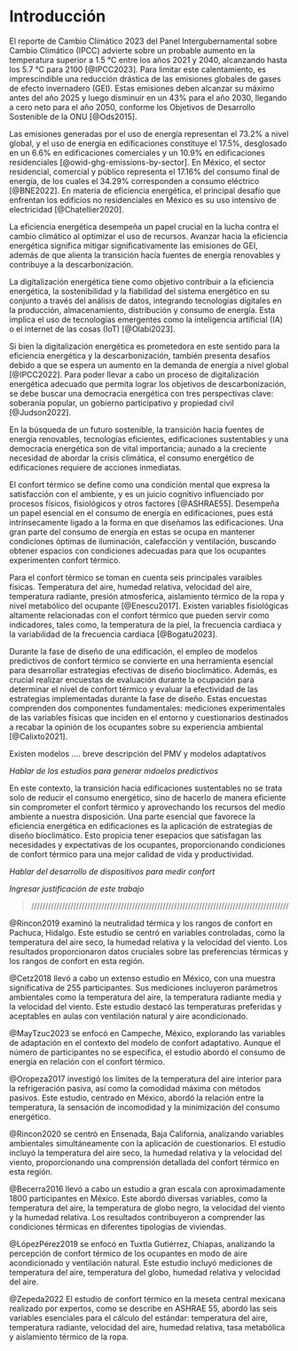 # Introducción


El reporte de Cambio Climático 2023 del Panel Intergubernamental sobre Cambio Climático (IPCC) advierte sobre un probable aumento en la temperatura superior a 1.5 °C entre los años 2021 y 2040, alcanzando hasta los 5.7 °C para 2100 [@IPCC2023]. Para limitar este calentamiento, es imprescindible una reducción drástica de las emisiones globales de gases de efecto invernadero (GEI). Estas emisiones deben alcanzar su máximo antes del año 2025 y luego disminuir en un 43% para el año 2030, llegando a cero neto para el año 2050, conforme los Objetivos de Desarrollo Sostenible de la ONU [@Ods2015].

Las emisiones generadas por el uso de energía representan el 73.2% a nivel global, y el uso de energía en edificaciones constituye el 17.5%, desglosado en un 6.6% en edificaciones comerciales y un 10.9% en edificaciones residenciales [@owid-ghg-emissions-by-sector]. En México, el sector residencial, comercial y público representa el 17.16% del consumo final de energía, de los cuales el 34.29% corresponden a consumo eléctrico [@BNE2022]. En materia de eficiencia energética, el principal desafío que enfrentan los edificios no residenciales en México es su uso intensivo de electricidad [@Chatellier2020].

La eficiencia energética desempeña un papel crucial en la lucha contra el cambio climático al optimizar el uso de recursos. Avanzar hacia la eficiencia energética significa mitigar significativamente las emisiones de GEI, además de que alienta la transición hacía fuentes de energía renovables y contribuye a la descarbonización. 


La digitalización energética tiene como objetivo contribuir a la eficiencia energética, la sostenibilidad y la fiabilidad del sistema energético en su conjunto a través del análisis de datos, integrando tecnologías digitales en la producción, almacenamiento, distribución y consumo de energía. Esta implica el uso de tecnologías emergentes como la inteligencia artificial (IA) o el internet de las cosas (IoT) [@Olabi2023].


Si bien la digitalización energética es prometedora en este sentido para la eficiencia energética y la descarbonización, también presenta desafíos debido a que se espera un aumento en la demanda de energía a nivel global [@IPCC2022]. Para poder llevar a cabo un proceso de digitalización energética adecuado que permita lograr los objetivos de descarbonización, se debe buscar una democracia energética con tres perspectivas clave: soberanía popular, un gobierno participativo y propiedad civil [@Judson2022].

 En la búsqueda de un futuro sostenible, la transición hacia fuentes de energía renovables, tecnologías eficientes, edificaciones sustentables y una democracia energética son de vital importancia; aunado a la creciente necesidad de abordar la crisis climática, el consumo energético de edificaciones requiere de acciones inmediatas.


El confort térmico se define como una condición mental que expresa la satisfacción con el ambiente, y es un juicio cognitivo influenciado por procesos físicos, fisiológicos y otros factores [@ASHRAE55]. Desempeña un papel esencial en el consumo de energía en edificaciones, pues está intrínsecamente ligado a la forma en que diseñamos las edificaciones. Una gran parte del consumo de energía en estas se ocupa en mantener condiciones óptimas de iluminación, calefacción y ventilación, buscando obtener espacios con condiciones adecuadas para que los ocupantes experimenten confort térmico.

 Para el confort térmico se toman en cuenta seis principales varaibles físicas. Temperatura del aire, humedad relativa, velocidad del aire, temperatura radiante, presión atmosferica, aislamiento térmico de la ropa y nivel metabólico del ocupante [@Enescu2017]. Existen variables fisiológicas altamente relacionadas con el confort térmico que pueden servir como indicadores, tales como, la temperatura de la piel, la frecuencia cardiaca y la variabilidad de la frecuencia cardiaca [@Bogatu2023].

Durante la fase de diseño de una edificación, el empleo de modelos predictivos de confort térmico se convierte en una herramienta esencial para desarrollar estrategias efectivas de diseño bioclimático. Además, es crucial realizar encuestas de evaluación durante la ocupación para determinar el nivel de confort térmico y evaluar la efectividad de las estrategias implementadas durante la fase de diseño. Estas encuestas comprenden dos componentes fundamentales: mediciones experimentales de las variables físicas que inciden en el entorno y cuestionarios destinados a recabar la opinión de los ocupantes sobre su experiencia ambiental [@Calixto2021]. 

Existen modelos …. breve descripción del PMV y modelos adaptativos

*Hablar de los estudios para generar mdoelos predictivos*

En este contexto, la transición hacia edificaciones sustentables no se trata solo de reducir el consumo energético, sino de hacerlo de manera eficiente sin comprometer el confort térmico y aprovechando los recursos del medio ambiente a nuestra disposición. Una parte esencial que favorece la eficiencia energética en edificaciones es la aplicación de estrategias de diseño bioclimático. Esto propicia tener esepacios que satisfagan las necesidades y expectativas de los ocupantes, proporcionando condiciones de confort térmico para una mejor calidad de vida y productividad.

*Hablar del desarrollo de dispositivos para medir confort*


*Ingresar justificación de este trabajo*


> ////////////////////////////////////////////////////////////////////////////////////////////

@Rincon2019 examinó la neutralidad térmica y los rangos de confort en Pachuca, Hidalgo. Este estudio se centró en variables controladas, como la temperatura del aire seco, la humedad relativa y la velocidad del viento. Los resultados proporcionaron datos cruciales sobre las preferencias térmicas y los rangos de confort en esta región.

@Cetz2018 llevó a cabo un extenso estudio en México, con una muestra significativa de 255 participantes. Sus mediciones incluyeron parámetros ambientales como la temperatura del aire, la temperatura radiante media y la velocidad del viento. Este estudio destacó las temperaturas preferidas y aceptables en aulas con ventilación natural y aire acondicionado.

@MayTzuc2023 se enfocó en Campeche, México, explorando las variables de adaptación en el contexto del modelo de confort adaptativo. Aunque el número de participantes no se especifica, el estudio abordó el consumo de energía en relación con el confort térmico.

@Oropeza2017 investigó los límites de la temperatura del aire interior para la refrigeración pasiva, así como la comodidad máxima con métodos pasivos. Este estudio, centrado en México, abordó la relación entre la temperatura, la sensación de incomodidad y la minimización del consumo energético.

@Rincon2020 se centró en Ensenada, Baja California, analizando variables ambientales simultáneamente con la aplicación de cuestionarios. El estudio incluyó la temperatura del aire seco, la humedad relativa y la velocidad del viento, proporcionando una comprensión detallada del confort térmico en esta región.

@Becerra2016 llevó a cabo un estudio a gran escala con aproximadamente 1800 participantes en México. Este abordó diversas variables, como la temperatura del aire, la temperatura de globo negro, la velocidad del viento y la humedad relativa. Los resultados contribuyeron a comprender las condiciones térmicas en diferentes tipologías de viviendas.

@LópezPérez2019 se enfocó en Tuxtla Gutiérrez, Chiapas, analizando la percepción de confort térmico de los ocupantes en modo de aire acondicionado y ventilación natural. Este estudio incluyó mediciones de temperatura del aire, temperatura del globo, humedad relativa y velocidad del aire.

@Zepeda2022 El estudio de confort térmico en la meseta central mexicana realizado por expertos, como se describe en ASHRAE 55, abordó las seis variables esenciales para el cálculo del estándar: temperatura del aire, temperatura radiante, velocidad del aire, humedad relativa, tasa metabólica y aislamiento térmico de la ropa.